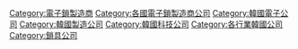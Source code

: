 [[Category:電子鎖製造商|Category:電子鎖製造商]]
[[Category:各國電子鎖製造商公司|Category:各國電子鎖製造商公司]]
[[Category:韓國電子公司|Category:韓國電子公司]]
[[Category:韓國製造公司|Category:韓國製造公司]]
[[Category:韓國科技公司|Category:韓國科技公司]]
[[Category:各行業韓國公司|Category:各行業韓國公司]]
[[Category:鎖具公司|Category:鎖具公司]]